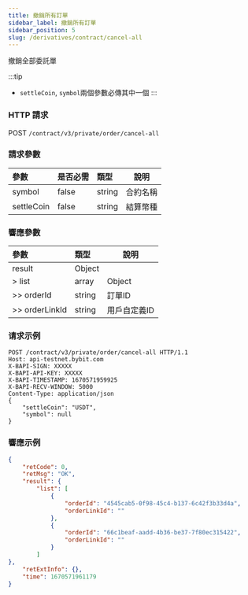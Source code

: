 ```yaml
---
title: 撤銷所有訂單
sidebar_label: 撤銷所有訂單
sidebar_position: 5
slug: /derivatives/contract/cancel-all
---
```


撤銷全部委託單

:::tip
- `settleCoin`, `symbol`兩個參數必傳其中一個
:::

### HTTP 請求
POST `/contract/v3/private/order/cancel-all`

### 請求參數
| 參數 | 是否必需 | 類型 | 說明|
|:----- |:-------|:-----|------ |
|symbol |false|string |合約名稱 |
|settleCoin |false|string |結算幣種 |

### 響應參數
| 參數 | 類型 | 說明|
|:----- |:-----|----- |
|result |Object | |
|> list |array |Object |
|>> orderId |string |訂單ID |
|>> orderLinkId |string |用戶自定義ID |

### 请求示例

```http
POST /contract/v3/private/order/cancel-all HTTP/1.1
Host: api-testnet.bybit.com
X-BAPI-SIGN: XXXXX
X-BAPI-API-KEY: XXXXX
X-BAPI-TIMESTAMP: 1670571959925
X-BAPI-RECV-WINDOW: 5000
Content-Type: application/json
{
    "settleCoin": "USDT",
    "symbol": null
}
```

### 響應示例

```json
{
    "retCode": 0,
    "retMsg": "OK",
    "result": {
        "list": [
            {
                "orderId": "4545cab5-0f98-45c4-b137-6c42f3b33d4a",
                "orderLinkId": ""
            },
            {
                "orderId": "66c1beaf-aadd-4b36-be37-7f80ec315422",
                "orderLinkId": ""
            }
        ]
},
    "retExtInfo": {},
    "time": 1670571961179
}
```